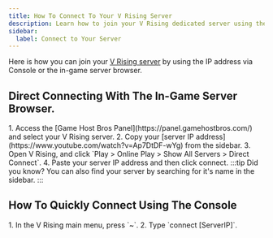 ```yaml
---
title: How To Connect To Your V Rising Server
description: Learn how to join your V Rising dedicated server using the IP address.
sidebar:
  label: Connect to Your Server
---
```


Here is how you can join your [V Rising server](https://www.gamehostbros.com/v-rising-server-hosting/) by using the IP address via Console or the in-game server browser.

## Direct Connecting With The In-Game Server Browser.
<Steps>
1. Access the [Game Host Bros Panel](https://panel.gamehostbros.com/) and select your V Rising server.
2. Copy your [server IP address](https://www.youtube.com/watch?v=Ap7DtDF-wYg) from the sidebar. 
3. Open V Rising, and click `Play > Online Play > Show All Servers > Direct Connect`.
4. Paste your server IP address and then click connect.
</Steps>
:::tip
Did you know? You can also find your server by searching for it's name in the sidebar.
:::

## How To Quickly Connect Using The Console
<Steps>
1. In the V Rising main menu, press `~`.
2. Type `connect [ServerIP]`.
</Steps>
